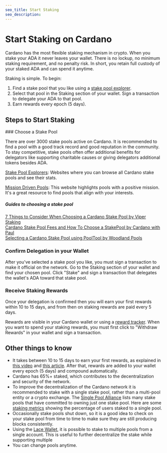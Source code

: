 ```yaml
---
seo_title: Start Staking
seo_description: 
---
```



# Start Staking on Cardano 

Cardano has the most flexible staking mechanism in crypto. When you stake your ADA it never leaves your wallet. There is no lockup, no minimum staking requirement, and no penalty risk. In short, you retain full custody of your staked ADA and can spend it anytime. 

Staking is simple. To begin: 
1. Find a stake pool that you like using a [stake pool explorer]().
2. Select that pool in the Staking section of your wallet. Sign a transaction to delegate your ADA to that pool.
3. Earn rewards every epoch (5 days).

## Steps to Start Staking 
<Steps>
### Choose a Stake Pool

There are over 3000 stake pools active on Cardano. It is recommended to find a pool with a good track record and good reputation in the community. To stay competitive, stake pools often offer additional benefits for delegators like supporting charitable causes or giving delegators additional tokens besides ADA.

[Stake Pool Explorers](): Websites where you can browse all Cardano stake pools and see their stats.  

[Mission Driven Pools](https://missiondrivenpools.org/member-pools/): This website highlights pools with a positive mission. It's a great resource to find pools that align with your interests.  

##### Guides to choosing a stake pool 
[7 Things to Consider When Choosing a Cardano Stake Pool by Viper Staking](https://viperstaking.com/ada-pools/choosing-a-pool/)  
[Cardano Stake Pool Fees and How To Choose a StakePool by Cardano with Paul](https://www.youtube.com/watch?v=ksdVA15meHw)  
[Selecting a Cardano Stake Pool using PoolTool by Woodland Pools](https://www.youtube.com/watch?v=wF0adviOgSs)

### Confirm Delegation in your Wallet

After you've selected a stake pool you like, you must sign a transaction to make it official on the network. Go to the Staking section of your wallet and find your chosen pool. Click "Stake" and sign a transaction that delegates the wallet's ADA toward that stake pool.  

### Receive Staking Rewards

Once your delegation is confirmed then you will earn your first rewards within 10 to 15 days, and from then on staking rewards are paid every 5 days.

Rewards are visible in your Cardano wallet or using a [reward tracker](). When you want to spend your staking rewards, you must first click to "Withdraw Rewards" in your wallet and sign a transaction. 
</Steps>

## Other things to know
- It takes between 10 to 15 days to earn your first rewards, as explained in [this video](https://www.youtube.com/watch?v=eI-cN3itXVo) and [this article](https://medium.com/@cryptofay/When-will-i-get-cardano-staking-rewards-timeline-55db6c077caa). After that, rewards are added to your wallet every epoch (5 days) and compound automatically.
- Cardano has 65%+ staked, which contributes to the decentralization and security of the network.
- To improve the decentralization of the Cardano network it is recommended to stake with a single stake pool, rather than a multi-pool entity or a crypto exchange. The [Single Pool Alliance](https://singlepoolalliance.net/) lists many stake pools that have committed to owning just one stake pool. Here are some [staking metrics](https://cexplorer.io/groups) showing the percentage of users staked to a single pool. 
- Occasionally stake pools shut down, so it is a good idea to check on your stake pool from time to time to make sure they are still producing blocks consistently.  
- Using the [Lace Wallet](https://www.lace.io/), it is possible to stake to multiple pools from a single account. This is useful to further decentralize the stake while supporting multiple 
- You can change pools anytime. 
